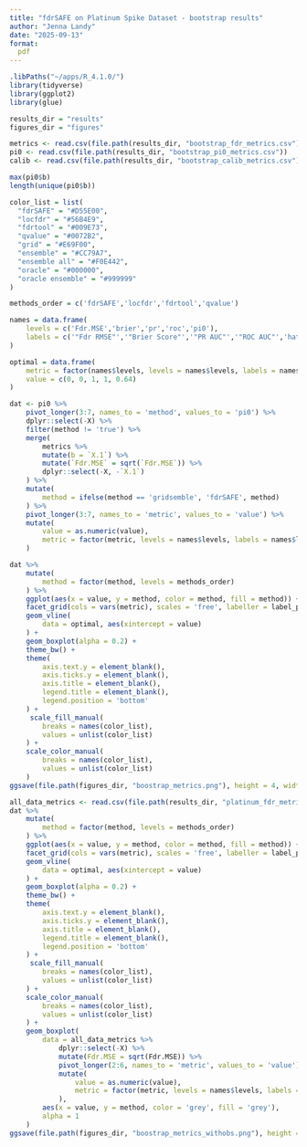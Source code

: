 ```yaml
---
title: "fdrSAFE on Platinum Spike Dataset - bootstrap results"
author: "Jenna Landy"
date: "2025-09-13"
format:
  pdf
---
```


```r
.libPaths("~/apps/R_4.1.0/")
library(tidyverse)
library(ggplot2)
library(glue)

results_dir = "results"
figures_dir = "figures"

metrics <- read.csv(file.path(results_dir, "bootstrap_fdr_metrics.csv"))
pi0 <- read.csv(file.path(results_dir, "bootstrap_pi0_metrics.csv"))
calib <- read.csv(file.path(results_dir, "bootstrap_calib_metrics.csv"))

max(pi0$b)
length(unique(pi0$b))

color_list = list(
  "fdrSAFE" = "#D55E00",
  "locfdr" = "#56B4E9",
  "fdrtool" = "#009E73",
  "qvalue" = "#0072B2",
  "grid" = "#E69F00",
  "ensemble" = "#CC79A7",
  "ensemble all" = "#F0E442",
  "oracle" = "#000000",
  "oracle ensemble" = "#999999"
)

methods_order = c('fdrSAFE','locfdr','fdrtool','qvalue')

names = data.frame(
    levels = c('Fdr.MSE','brier','pr','roc','pi0'),
    labels = c('"Fdr RMSE"','"Brier Score"','"PR AUC"','"ROC AUC"','hat(pi)[0]')
)

optimal = data.frame(
    metric = factor(names$levels, levels = names$levels, labels = names$labels),
    value = c(0, 0, 1, 1, 0.64)
)
```

```r
dat <- pi0 %>%
    pivot_longer(3:7, names_to = 'method', values_to = 'pi0') %>%
    dplyr::select(-X) %>%
    filter(method != 'true') %>%
    merge(
        metrics %>%
        mutate(b = `X.1`) %>%
        mutate(`Fdr.MSE` = sqrt(`Fdr.MSE`)) %>%
        dplyr::select(-X, -`X.1`)
    ) %>%
    mutate(
        method = ifelse(method == 'gridsemble', 'fdrSAFE', method)
    ) %>%
    pivot_longer(3:7, names_to = 'metric', values_to = 'value') %>%
    mutate(
        value = as.numeric(value),
        metric = factor(metric, levels = names$levels, labels = names$labels)
    ) 

dat %>%
    mutate(
        method = factor(method, levels = methods_order)
    ) %>%
    ggplot(aes(x = value, y = method, color = method, fill = method)) +
    facet_grid(cols = vars(metric), scales = 'free', labeller = label_parsed) +
    geom_vline(
        data = optimal, aes(xintercept = value)
    ) +
    geom_boxplot(alpha = 0.2) +
    theme_bw() +
    theme(
        axis.text.y = element_blank(),
        axis.ticks.y = element_blank(),
        axis.title = element_blank(),
        legend.title = element_blank(),
        legend.position = 'bottom'
    ) +
     scale_fill_manual(
        breaks = names(color_list),
        values = unlist(color_list)
    ) +
    scale_color_manual(
        breaks = names(color_list),
        values = unlist(color_list)
    )
ggsave(file.path(figures_dir, "boostrap_metrics.png"), height = 4, width = 8)
```

```r
all_data_metrics <- read.csv(file.path(results_dir, "platinum_fdr_metrics.csv"))
dat %>%
    mutate(
        method = factor(method, levels = methods_order)
    ) %>%
    ggplot(aes(x = value, y = method, color = method, fill = method)) +
    facet_grid(cols = vars(metric), scales = 'free', labeller = label_parsed) +
    geom_vline(
        data = optimal, aes(xintercept = value)
    ) +
    geom_boxplot(alpha = 0.2) +
    theme_bw() +
    theme(
        axis.text.y = element_blank(),
        axis.ticks.y = element_blank(),
        axis.title = element_blank(),
        legend.title = element_blank(),
        legend.position = 'bottom'
    ) +
     scale_fill_manual(
        breaks = names(color_list),
        values = unlist(color_list)
    ) +
    scale_color_manual(
        breaks = names(color_list),
        values = unlist(color_list)
    ) +
    geom_boxplot(
        data = all_data_metrics %>%
            dplyr::select(-X) %>%
            mutate(Fdr.MSE = sqrt(Fdr.MSE)) %>%
            pivot_longer(2:6, names_to = 'metric', values_to = 'value') %>%
            mutate(
                value = as.numeric(value),
                metric = factor(metric, levels = names$levels, labels = names$labels)
            ),
        aes(x = value, y = method, color = 'grey', fill = 'grey'),
        alpha = 1
    )
ggsave(file.path(figures_dir, "boostrap_metrics_withobs.png"), height = 4, width = 8)
```
